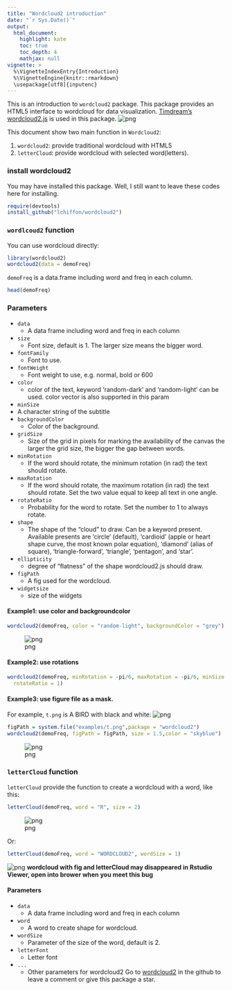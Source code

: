 ---
title: "Wordcloud2 introduction"
date: "`r Sys.Date()`"
output: 
  html_document:
    highlight: kate
    toc: true
    toc_depth: 4
    mathjax: null
vignette: >
  %\VignetteIndexEntry{Introduction}
  %\VignetteEngine{knitr::rmarkdown}
  \usepackage[utf8]{inputenc}
---


This is an introduction to `wordcloud2` package. This package provides an HTML5 interface to wordcloud for data visualization. [Timdream's wordcloud2.js](https://github.com/timdream/wordcloud2.js) is used in this package.
![png](img/wordcloud2.png)

This document show two main function in `Wordcloud2`:

1. `wordcloud2`: provide traditional wordcloud with HTML5
2. `letterCloud`: provide wordcloud with selected word(letters).

### install wordcloud2

You may have installed this package. Well, I still want to leave these codes here for installing.
```{r eval = F}
require(devtools)
install_github("lchiffon/wordcloud2")
```

### `wordlcoud2` function

You can use wordcloud directly:
```{r}
library(wordcloud2)
wordcloud2(data = demoFreq)
```

`demoFreq` is a data.frame including word and freq in each column.

```{r}
head(demoFreq)
```

### Parameters
- `data`
  - A data frame including word and freq in each column
- `size`
  - Font size, default is 1. The larger size means the bigger word.
- `fontFamily`	
  - Font to use.
- `fontWeight`	
  - Font weight to use, e.g. normal, bold or 600
- `color`	
  - color of the text, keyword 'random-dark' and 'random-light' can be used. color vector is also supported in this param
- `minSize`	
 - A character string of the subtitle
- `backgroundColor`	
  - Color of the background.
- `gridSize`	
  - Size of the grid in pixels for marking the availability of the canvas the larger the grid size, the bigger the gap between words.
- `minRotation`	
  - If the word should rotate, the minimum rotation (in rad) the text should rotate.
- `maxRotation`	
  - If the word should rotate, the maximum rotation (in rad) the text should rotate. Set the two value equal to keep all text in one angle.
- `rotateRatio`	
  - Probability for the word to rotate. Set the number to 1 to always rotate.
- `shape`	
  - The shape of the "cloud" to draw. Can be a keyword present. Available presents are 'circle' (default), 'cardioid' (apple or heart shape curve, the most known polar equation), 'diamond' (alias of square), 'triangle-forward', 'triangle', 'pentagon', and 'star'.
- `ellipticity`
  - degree of "flatness" of the shape wordcloud2.js should draw.
- `figPath`
  - A fig used for the wordcloud.
- `widgetsize`	
  - size of the widgets

#### Example1: use color and backgroundcolor
```{r eval = F}
wordcloud2(demoFreq, color = "random-light", backgroundColor = "grey")
```
![png](img/ex1.png)

#### Example2: use rotations

```{r}
wordcloud2(demoFreq, minRotation = -pi/6, maxRotation = -pi/6, minSize = 10,
  rotateRatio = 1)
```

#### Example3: use figure file as a mask.

For example, `t.png` is A BIRD with black and white:
![png](img/t.png)

```{r eval = F}
figPath = system.file("examples/t.png",package = "wordcloud2")
wordcloud2(demoFreq, figPath = figPath, size = 1.5,color = "skyblue")
```
![png](img/tcloud.png)

### `letterCloud` function 

`letterCloud` provide the function to create a wordcloud with a word, like this:
```{r}
letterCloud(demoFreq, word = "R", size = 2)
```
![png](img/R.png)

Or:
```{r}
letterCloud(demoFreq, word = "WORDCLOUD2", wordSize = 1)
```
![png](img/wordcloud2.png)
**wordcloud with fig and letterCloud may disappeared in Rstudio Viewer, open into brower when you meet this bug**

#### Parameters

- `data`	
  - A data frame including word and freq in each column
- `word`	
  - A word to create shape for wordcloud.
- `wordSize`
  - Parameter of the size of the word, default is 2.
- `letterFont`	
  - Letter font
- `...`
  - Other parameters for wordcloud2
Go to [wordcloud2](http://github.com/lchiffon/wordcloud2) in the github to leave a comment or give this package a star.


